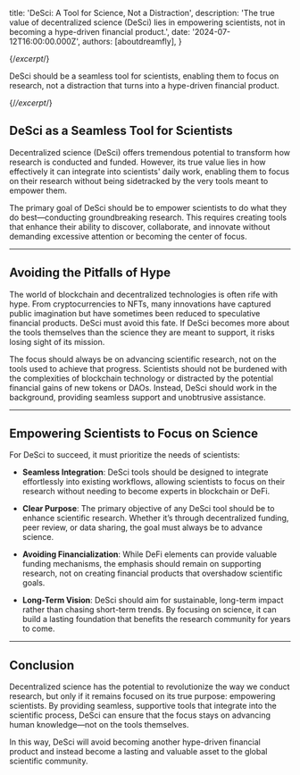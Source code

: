 
  title: 'DeSci: A Tool for Science, Not a Distraction',
  description: 'The true value of decentralized science (DeSci) lies in empowering scientists, not in becoming a hype-driven financial product.',
  date: '2024-07-12T16:00:00.000Z',
  authors: [aboutdreamfly],
}

{/*excerpt*/}

DeSci should be a seamless tool for scientists, enabling them to focus on research, not a distraction that turns into a hype-driven financial product.

{/*/excerpt*/}

## DeSci as a Seamless Tool for Scientists

Decentralized science (DeSci) offers tremendous potential to transform how research is conducted and funded. However, its true value lies in how effectively it can integrate into scientists' daily work, enabling them to focus on their research without being sidetracked by the very tools meant to empower them.

The primary goal of DeSci should be to empower scientists to do what they do best—conducting groundbreaking research. This requires creating tools that enhance their ability to discover, collaborate, and innovate without demanding excessive attention or becoming the center of focus.

---

## Avoiding the Pitfalls of Hype

The world of blockchain and decentralized technologies is often rife with hype. From cryptocurrencies to NFTs, many innovations have captured public imagination but have sometimes been reduced to speculative financial products. DeSci must avoid this fate. If DeSci becomes more about the tools themselves than the science they are meant to support, it risks losing sight of its mission.

The focus should always be on advancing scientific research, not on the tools used to achieve that progress. Scientists should not be burdened with the complexities of blockchain technology or distracted by the potential financial gains of new tokens or DAOs. Instead, DeSci should work in the background, providing seamless support and unobtrusive assistance.

---

## Empowering Scientists to Focus on Science

For DeSci to succeed, it must prioritize the needs of scientists:

- **Seamless Integration**: DeSci tools should be designed to integrate effortlessly into existing workflows, allowing scientists to focus on their research without needing to become experts in blockchain or DeFi.
  
- **Clear Purpose**: The primary objective of any DeSci tool should be to enhance scientific research. Whether it’s through decentralized funding, peer review, or data sharing, the goal must always be to advance science.

- **Avoiding Financialization**: While DeFi elements can provide valuable funding mechanisms, the emphasis should remain on supporting research, not on creating financial products that overshadow scientific goals.

- **Long-Term Vision**: DeSci should aim for sustainable, long-term impact rather than chasing short-term trends. By focusing on science, it can build a lasting foundation that benefits the research community for years to come.

---

## Conclusion

Decentralized science has the potential to revolutionize the way we conduct research, but only if it remains focused on its true purpose: empowering scientists. By providing seamless, supportive tools that integrate into the scientific process, DeSci can ensure that the focus stays on advancing human knowledge—not on the tools themselves.

In this way, DeSci will avoid becoming another hype-driven financial product and instead become a lasting and valuable asset to the global scientific community.
